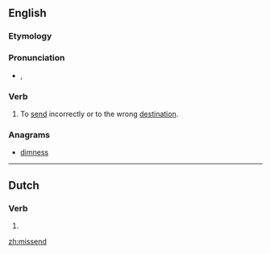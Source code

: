 ==English==

===Etymology===
{{prefix|mis|send}}

===Pronunciation===
* {{IPA|/mɪsˈsɛnd/}}, {{X-SAMPA|/mIs"sEnd/}}

===Verb===
{{en-verb|missends|missending|missent}}

# {{transitive}} To [[send]] incorrectly or to the wrong [[destination]].

===Anagrams===
* [[dimness#English|dimness]]

----

==Dutch==

===Verb===
{{infl|nl}}

# {{nl-verb-form|t=pres|m=ptc|missen}}

[[zh:missend]]